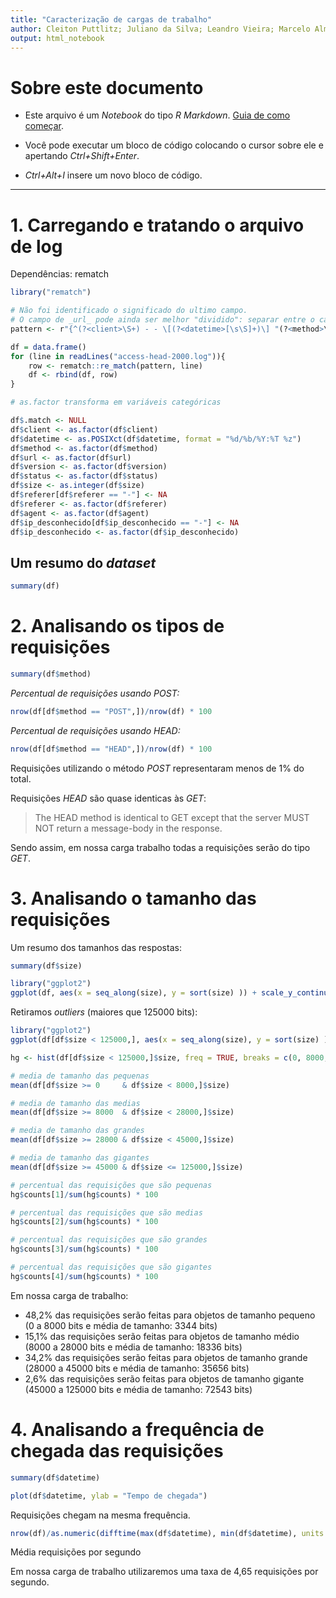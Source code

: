 ```yaml
---
title: "Caracterização de cargas de trabalho"
author: Cleiton Puttlitz; Juliano da Silva; Leandro Vieira; Marcelo Almeida; Nicolas Ribas
output: html_notebook
---
```


# Sobre este documento

- Este arquivo é um *Notebook* do tipo *R Markdown*. [Guia de como começar](https://rmarkdown.rstudio.com/lesson-1.html).

- Você pode executar um bloco de código colocando o cursor sobre ele e apertando *Ctrl+Shift+Enter*.

- *Ctrl+Alt+I* insere um novo bloco de código.

----

# 1. Carregando e tratando o arquivo de log
Dependências: rematch

```r
library("rematch")

# Não foi identificado o significado do ultimo campo.
# O campo de _url_ pode ainda ser melhor "dividido": separar entre o caminho e os parâmetros passados.
pattern <- r"{^(?<client>\S+) - - \[(?<datetime>[\s\S]+)\] "(?<method>\w+) (?<url>\S+) (?<version>\S+)" (?<status>\d+) (?<size>\d+) "(?<referer>\S+)" "(?<agent>[\s\S]+)" "(?<ip_desconhecido>\S+)"$}"

df = data.frame()
for (line in readLines("access-head-2000.log")){
	row <- rematch::re_match(pattern, line)
	df <- rbind(df, row)
}

# as.factor transforma em variáveis categóricas

df$.match <- NULL
df$client <- as.factor(df$client)
df$datetime <- as.POSIXct(df$datetime, format = "%d/%b/%Y:%T %z")
df$method <- as.factor(df$method)
df$url <- as.factor(df$url)
df$version <- as.factor(df$version)
df$status <- as.factor(df$status)
df$size <- as.integer(df$size)
df$referer[df$referer == "-"] <- NA
df$referer <- as.factor(df$referer)
df$agent <- as.factor(df$agent)
df$ip_desconhecido[df$ip_desconhecido == "-"] <- NA
df$ip_desconhecido <- as.factor(df$ip_desconhecido)
```

## Um resumo do _dataset_
```r
summary(df)
```

# 2. Analisando os tipos de requisições
```r
summary(df$method)
```




*Percentual de requisições usando _POST_:*
```r
nrow(df[df$method == "POST",])/nrow(df) * 100
```




*Percentual de requisições usando _HEAD_:*
```r
nrow(df[df$method == "HEAD",])/nrow(df) * 100
```




Requisições utilizando o método *POST* representaram menos de 1% do total.

Requisições *HEAD* são quase identicas às *GET*:

> The HEAD method is identical to GET except that the server MUST NOT return a message-body in the response.

Sendo assim, em nossa carga trabalho todas a requisições serão do tipo *GET*.

# 3. Analisando o tamanho das requisições

Um resumo dos tamanhos das respostas:
```r
summary(df$size)
```

```r
library("ggplot2")
ggplot(df, aes(x = seq_along(size), y = sort(size) )) + scale_y_continuous(labels = scales::comma) + geom_point() + labs(y = "Size", x = "Index")
```

Retiramos _outliers_ (maiores que 125000 bits):
```r
library("ggplot2")
ggplot(df[df$size < 125000,], aes(x = seq_along(size), y = sort(size) )) + scale_y_continuous(labels = scales::comma) + geom_point() + geom_hline(yintercept=8000, linetype="dashed") + geom_hline(yintercept=28000, linetype="dashed") + geom_hline(yintercept=45000, linetype="dashed") + labs(y = "Size", x = "Index") + annotate("text", label = "Pequena", x = 1900, y = 0) + annotate("text", label = "Média", x = 1900, y = 16000) + annotate("text", label = "Grande", x = 0, y = 37000) + annotate("text", label = "Gigante", x = 0, y = 80000) + scale_y_continuous(breaks = sort(c(seq(0, 120000, length.out=3), 8000, 28000, 45000)))
```

```r
hg <- hist(df[df$size < 125000,]$size, freq = TRUE, breaks = c(0, 8000, 28000, 45000, 125000), labels = c("Pequenas", "Médias", "Grandes", "Gigantes"), xlab = "Size", ylim = c(0, 1100))
```
```r
# media de tamanho das pequenas
mean(df[df$size >= 0     & df$size < 8000,]$size)

# media de tamanho das medias
mean(df[df$size >= 8000  & df$size < 28000,]$size)

# media de tamanho das grandes
mean(df[df$size >= 28000 & df$size < 45000,]$size)

# media de tamanho das gigantes
mean(df[df$size >= 45000 & df$size <= 125000,]$size)
```

```r
# percentual das requisições que são pequenas
hg$counts[1]/sum(hg$counts) * 100

# percentual das requisições que são medias
hg$counts[2]/sum(hg$counts) * 100

# percentual das requisições que são grandes
hg$counts[3]/sum(hg$counts) * 100

# percentual das requisições que são gigantes
hg$counts[4]/sum(hg$counts) * 100
```


Em nossa carga de trabalho:

* 48,2% das requisições serão feitas para objetos de tamanho pequeno (0 a 8000 bits e média de tamanho: 3344 bits)
* 15,1% das requisições serão feitas para objetos de tamanho médio (8000 a 28000 bits e média de tamanho: 18336 bits)
* 34,2% das requisições serão feitas para objetos de tamanho grande (28000 a 45000 bits e média de tamanho: 35656 bits)
* 2,6% das requisições serão feitas para objetos de tamanho gigante (45000 a 125000 bits e média de tamanho: 72543 bits)

# 4. Analisando a frequência de chegada das requisições

```r
summary(df$datetime)
```

```r
plot(df$datetime, ylab = "Tempo de chegada")
```

Requisições chegam na mesma frequência.

```r
nrow(df)/as.numeric(difftime(max(df$datetime), min(df$datetime), units = "secs"))
```

Média requisições por segundo

Em nossa carga de trabalho utilizaremos uma taxa de 4,65 requisições por segundo.
